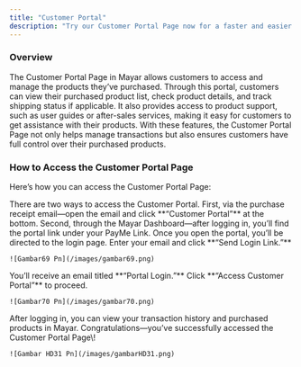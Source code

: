 ```yaml
---
title: "Customer Portal"
description: "Try our Customer Portal Page now for a faster and easier service experience!"
---
```


### Overview

The Customer Portal Page in Mayar allows customers to access and manage the products they’ve purchased. Through this portal, customers can view their purchased product list, check product details, and track shipping status if applicable. It also provides access to product support, such as user guides or after-sales services, making it easy for customers to get assistance with their products. With these features, the Customer Portal Page not only helps manage transactions but also ensures customers have full control over their purchased products.

### How to Access the Customer Portal Page

Here’s how you can access the Customer Portal Page:

<Steps>
  <Step title="Access Options">
    There are two ways to access the Customer Portal. First, via the purchase receipt email—open the email and click **“Customer Portal”** at the bottom. Second, through the Mayar Dashboard—after logging in, you’ll find the portal link under your PayMe Link.
  </Step>
  <Step title="Login Process">
    Once you open the portal, you’ll be directed to the login page. Enter your email and click **“Send Login Link.”**

    ![Gambar69 Pn](/images/gambar69.png)
  </Step>
  <Step title="Email Verification">
    You’ll receive an email titled **“Portal Login.”** Click **“Access Customer Portal”** to proceed.

    ![Gambar70 Pn](/images/gambar70.png)
  </Step>
  <Step title="Accessing Your Portal">
    After logging in, you can view your transaction history and purchased products in Mayar. Congratulations—you’ve successfully accessed the Customer Portal Page\!

    ![Gambar HD31 Pn](/images/gambarHD31.png)
  </Step>
</Steps>